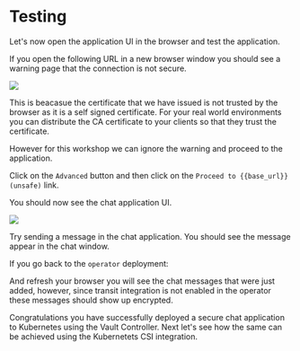 # Testing

Let's now open the application UI in the browser and test the application.

If you open the following URL in a new browser window you should see a warning
page that the connection is not secure.

<Link href="{{controller_url}}" target="_blank" />

![](/assets/not_private.png)

This is beacasue the certificate that we have issued is not trusted by the browser
as it is a self signed certificate. For your real world environments you can
distribute the CA certificate to your clients so that they trust the certificate.

However for this workshop we can ignore the warning and proceed to the application.

Click on the `Advanced` button and then click on the `Proceed to {{base_url}}
 (unsafe)` link.

You should now see the chat application UI.

![](/assets/app.png)

Try sending a message in the chat application. You should see the message appear
in the chat window.

If you go back to the `operator` deployment:

<Link href="{{operator_url}}" target="_blank" />
 
And refresh your browser you will see the chat messages that were just added, however, since
transit integration is not enabled in the operator these messages should show up
encrypted.

Congratulations you have successfully deployed a secure chat application to Kubernetes
using the Vault Controller. Next let's see how the same can be achieved using the
Kubernetets CSI integration.